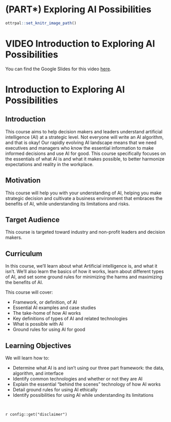 
# (PART\*) Exploring AI Possibilities {-}

```r
ottrpal::set_knitr_image_path()
```

# VIDEO Introduction to Exploring AI Possibilities

You can find the Google Slides for this video [here](https://docs.google.com/presentation/d/1M6lqJoN0yQDPJtO8nGWYrb7pI6kNv3uZeKcB8y5iPok/edit?usp=sharing).

# Introduction to Exploring AI Possibilities

## Introduction

This course aims to help decision makers and leaders understand artificial intelligence (AI) at a strategic level. Not everyone will write an AI algorithm, and that is okay! Our rapidly evolving AI landscape means that we need executives and managers who know the essential information to make informed decisions and use AI for good. This course specifically focuses on the essentials of what AI is and what it makes possible, to better harmonize expectations and reality in the workplace.

## Motivation

This course will help you with your understanding of AI, helping you make strategic decision and cultivate a business environment that embraces the benefits of AI, while understanding its limitations and risks.

## Target Audience

This course is targeted toward industry and non-profit leaders and decision makers.

## Curriculum

In this course, we'll learn about what Artificial intelligence is, and what it isn't. We'll also learn the basics of how it works, learn about different types of AI, and set some ground rules for minimizing the harms and maximizing the benefits of AI.

This course will cover:

- Framework, or definition, of AI
- Essential AI examples and case studies
- The take-home of how AI works
- Key definitions of types of AI and related technologies
- What is possible with AI
- Ground rules for using AI for good

## Learning Objectives

We will learn how to:

- Determine what AI is and isn't using our three part framework: the data, algorithm, and interface
- Identify common technologies and whether or not they are AI
- Explain the essential "behind the scenes" technology of how AI works
- Detail ground rules for using AI ethically
- Identify possibilities for using AI while understanding its limitations

<br>
<div class = disclaimer>
`r config::get("disclaimer")`
</div>
